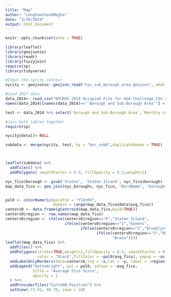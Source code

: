 ```yaml
---
title: "Map"
author: "LonghaoChen&Megha"
date: "3/28/2019"
output: html_document
---
```


```r
knitr::opts_chunk$set(echo = TRUE)
```


```r
library(leaflet)
library(geojsonio)
library(readr)
library(fuzzyjoin)
require(sp)
library(tidyverse)
```


```r
#Input the nycity contour 
nycity <- geojsonio::geojson_read("nyc_sub_borough_area.geojson", what = "sp")

#Load 2017 data
data_2014<- read_csv("NYCHVS 2014 Occupied File for ASA Challenge_CSV.csv", skip = 1)
names(data_2014)[names(data_2014)=="`Borough and Sub-Borough Area`"] <- "bor_subb"

test <- data_2014 %>% select(`Borough and Sub-Borough Area`,`Monthly contract rent`) %>% rename(bor_subb=`Borough and Sub-Borough Area`)

#Join both tables together
require(sp)

nycity@data[]<-NULL

subdata <- merge(nycity, test, by = "bor_subb",duplicateGeoms = TRUE) 



leaflet(subdata) %>%
  addTiles() %>%
  addPolygons( smoothFactor = 0.3, fillOpacity = 0.2,weight=1) 
```



```r



nyc_fico$borough <- gsub('Staten', 'Staten Island', nyc_fico$borough) 
map_data_fico <- geo_join(nyc_boroughs, nyc_fico, "BoroName", "borough",how="inner") 


pal0 <- colorNumeric(palette = "YlOrRd", 
                     domain = range(map_data_fico@data$avg_fico)) 
centers0 <- data.frame(gCentroid(map_data_fico,byid=TRUE)) 
centers0$region <- row.names(map_data_fico) 
centers0$region <- ifelse(centers0$region=="0","Staten Island", 
                          ifelse(centers0$region=="1","Queens", 
                                 ifelse(centers0$region=="2","Brooklyn", 
                                        ifelse(centers0$region=="3","Manhattan", 
                                               "Bronx")))) 
leaflet(map_data_fico) %>% 
  addTiles() %>%  
  addPolygons(stroke=TRUE,weight=1,fillOpacity = 0.5, smoothFactor = 0.5, 
              color = "black",fillColor = ~pal0(avg_fico), popup = ~as.character(avg_fico)) %>% 
  addLabelOnlyMarkers(data=centers0,lng = ~x,lat = ~y, label = ~region,labelOptions = labelOptions(noHide = TRUE, direction = 'top', textOnly = TRUE)) %>% 
  addLegend("bottomright", pal = pal0, values = ~avg_fico, 
            title = "Average Fico Score", 
            opacity = 1 
  ) %>% 
  addProviderTiles("CartoDB.Positron") %>% 
  setView(-73.91, 40.70, zoom = 10)
```

